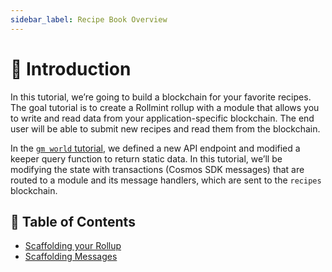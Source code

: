 ```yaml
---
sidebar_label: Recipe Book Overview
---
```


# 🥗 Introduction

In this tutorial, we’re going to build a blockchain for your favorite recipes. The goal tutorial is to create a Rollmint rollup with a module that allows you to write and read data from your application-specific blockchain. The end user will be able to submit new recipes and read them from the blockchain.

In the [`gm world` tutorial](./gm-world), we defined a new API endpoint and modified a keeper query function to return static data. In this tutorial, we’ll be modifying the state with transactions (Cosmos SDK messages) that are routed to a module and its message handlers, which are sent to the `recipes` blockchain.

## 🧱 Table of Contents

- [Scaffolding your Rollup](./recipe-scaffold.mdx)
- [Scaffolding Messages](./recipe-message.mdx)
